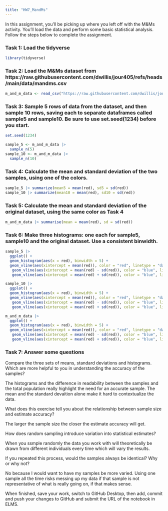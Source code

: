 ```yaml
---
title: "HW7_MandMs"
---
```


In this assignment, you'll be picking up where you left off with the M&Ms activity. You'll load the data and perform some basic statistical analysis. Follow the steps below to complete the assignment.

### Task 1: Load the tidyverse
```r
library(tidyverse)
```



### Task 2: Load the M&Ms dataset from https://raw.githubusercontent.com/dwillis/jour405/refs/heads/main/data/mandms.csv
```r
m_and_m_data <- read_csv("https://raw.githubusercontent.com/dwillis/jour405/refs/heads/main/data/mandms.csv")
```


### Task 3: Sample 5 rows of data from the dataset, and then sample 10 rows, saving each to separate dataframes called sample5 and sample10. Be sure to use set.seed(1234) before you start.
```r
set.seed(1234)

sample_5 <- m_and_m_data |> 
  sample_n(5)
sample_10 <- m_and_m_data |> 
  sample_n(10)
```




### Task 4: Calculate the mean and standard deviation of the two samples, using one of the colors.
```r
sample_5 |> summarize(mean5 = mean(red), sd5 = sd(red))
sample_10 |> summarize(mean10 = mean(red), sd10 = sd(red))
```



### Task 5: Calculate the mean and standard deviation of the original dataset, using the same color as Task 4
```r
m_and_m_data |> summarise(mean = mean(red), sd = sd(red))
```



### Task 6: Make three histograms: one each for sample5, sample10 and the original dataset. Use a consistent binwidth.
```r
sample_5 |> 
  ggplot() + 
  geom_histogram(aes(x = red), binwidth = 5) +
  geom_vline(aes(xintercept = mean(red)), color = "red", linetype = "dashed", size = 1) + 
   geom_vline(aes(xintercept = mean(red) - sd(red)), color = "blue", linetype = "dashed", size = 1) + 
   geom_vline(aes(xintercept = mean(red) + sd(red)), color = "blue", linetype = "dashed", size = 1) 

sample_10 |> 
  ggplot() + 
  geom_histogram(aes(x = red), binwidth = 5) +
  geom_vline(aes(xintercept = mean(red)), color = "red", linetype = "dashed", size = 1) + 
   geom_vline(aes(xintercept = mean(red) - sd(red)), color = "blue", linetype = "dashed", size = 1) + 
   geom_vline(aes(xintercept = mean(red) + sd(red)), color = "blue", linetype = "dashed", size = 1) 

m_and_m_data |> 
  ggplot() + 
  geom_histogram(aes(x = red), binwidth = 5) +
  geom_vline(aes(xintercept = mean(red)), color = "red", linetype = "dashed", size = 1) + 
   geom_vline(aes(xintercept = mean(red) - sd(red)), color = "blue", linetype = "dashed", size = 1) + 
   geom_vline(aes(xintercept = mean(red) + sd(red)), color = "blue", linetype = "dashed", size = 1) 
```



### Task 7: Answer some questions

Compare the three sets of means, standard deviations and histograms. Which are more helpful to you in understanding the accuracy of the samples?

The histograms and the difference in readability between the samples and the total population really highlight the need for an accurate sample. The mean and the standard devaition alone make it hard to contextualize the data.

What does this exercise tell you about the relationship between sample size and estimate accuracy?

The larger the sample size the closer the estimate accuracy will get.

How does random sampling introduce variation into statistical estimates?

When you ssmple randomly the data you work with will theoretically be drawn from different individuals every time which will vary the results.

If you repeated this process, would the samples always be identical? Why or why not?

No because I would want to have my samples be more varied. Using one sample all the time risks messing up my data if that sample is not representative of what is really going on, if that makes sense.

When finished, save your work, switch to GitHub Desktop, then add, commit and push your changes to GitHub and submit the URL of the notebook in ELMS.

